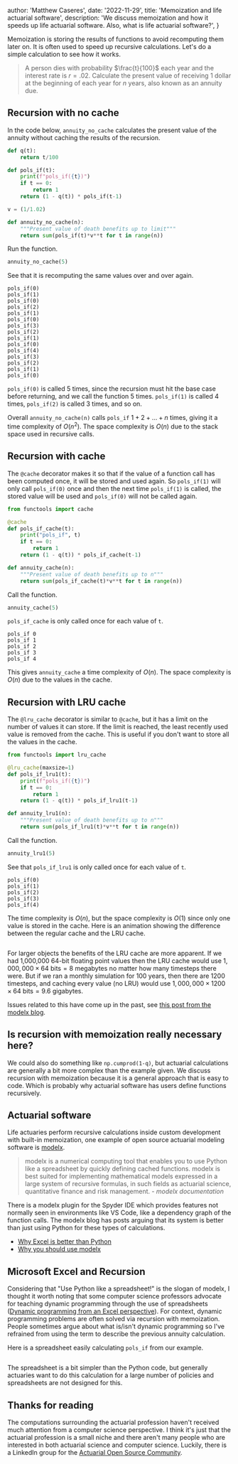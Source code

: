 
  author: 'Matthew Caseres',
  date: '2022-11-29',
  title: 'Memoization and life actuarial software',
  description:
    'We discuss memoization and how it speeds up life actuarial software. Also, what is life actuarial software?',
}


Memoization is storing the results of functions to avoid recomputing them later on. It is often used to speed up recursive calculations. Let's do a simple calculation to see how it works.

> A person dies with probability $\frac{t}{100}$ each year and the interest rate is $r = .02$. Calculate the present value of receiving $1$ dollar at the beginning of each year for $n$ years, also known as an annuity due.

## Recursion with no cache

In the code below, `annuity_no_cache` calculates the present value of the annuity without caching the results of the recursion.

```py
def q(t):
    return t/100

def pols_if(t):
    print(f"pols_if({t})")
    if t == 0:
        return 1
    return (1 - q(t)) * pols_if(t-1)

v = (1/1.02)

def annuity_no_cache(n):
    """Present value of death benefits up to limit"""
    return sum(pols_if(t)*v**t for t in range(n))
```

Run the function.

```py
annuity_no_cache(5)
```

See that it is recomputing the same values over and over again.

```
pols_if(0)
pols_if(1)
pols_if(0)
pols_if(2)
pols_if(1)
pols_if(0)
pols_if(3)
pols_if(2)
pols_if(1)
pols_if(0)
pols_if(4)
pols_if(3)
pols_if(2)
pols_if(1)
pols_if(0)
```

`pols_if(0)` is called 5 times, since the recursion must hit the base case before returning, and we call the function 5 times. `pols_if(1)` is called 4 times, `pols_if(2)` is called 3 times, and so on.

Overall `annuity_no_cache(n)` calls `pols_if` $1+2+...+n$ times, giving it a time complexity of $O(n^2)$. The space complexity is $O(n)$ due to the stack space used in recursive calls.

## Recursion with cache

The `@cache` decorator makes it so that if the value of a function call has been computed once, it will be stored and used again. So `pols_if(1)` will only call `pols_if(0)` once and then the next time `pols_if(1)` is called, the stored value will be used and `pols_if(0)` will not be called again.

```py
from functools import cache

@cache
def pols_if_cache(t):
    print("pols_if", t)
    if t == 0:
        return 1
    return (1 - q(t)) * pols_if_cache(t-1)

def annuity_cache(n):
    """Present value of death benefits up to n"""
    return sum(pols_if_cache(t)*v**t for t in range(n))
```

Call the function.

```py
annuity_cache(5)
```

`pols_if_cache` is only called once for each value of `t`.

```
pols_if 0
pols_if 1
pols_if 2
pols_if 3
pols_if 4
```

This gives `annuity_cache` a time complexity of $O(n)$. The space complexity is $O(n)$ due to the values in the cache.

## Recursion with LRU cache

The `@lru_cache` decorator is similar to `@cache`, but it has a limit on the number of values it can store. If the limit is reached, the least recently used value is removed from the cache. This is useful if you don't want to store all the values in the cache.

```py
from functools import lru_cache

@lru_cache(maxsize=1)
def pols_if_lru1(t):
    print(f"pols_if({t})")
    if t == 0:
        return 1
    return (1 - q(t)) * pols_if_lru1(t-1)

def annuity_lru1(n):
    """Present value of death benefits up to n"""
    return sum(pols_if_lru1(t)*v**t for t in range(n))
```

Call the function.

```py
annuity_lru1(5)
```

See that `pols_if_lru1` is only called once for each value of `t`.

```
pols_if(0)
pols_if(1)
pols_if(2)
pols_if(3)
pols_if(4)
```

The time complexity is $O(n)$, but the space complexity is $O(1)$ since only one value is stored in the cache. Here is an animation showing the difference between the regular cache and the LRU cache.

<Image src={dpGif} alt="" />

For larger objects the benefits of the LRU cache are more apparent. If we had 1,000,000 64-bit floating point values then the LRU cache would use $1,000,000 \times 64 \text{ bits} = 8 \text{ megabytes}$ no matter how many timesteps there were. But if we ran a monthly simulation for 100 years, then there are 1200 timesteps, and caching every value (no LRU) would use $1,000,000 \times 1200 \times 64 \text{ bits} = 9.6 \text{ gigabytes}$.

Issues related to this have come up in the past, see [this post from the modelx blog](https://modelx.io/blog/2022/03/26/running-model-while-saving-memory/).

## Is recursion with memoization really necessary here?

We could also do something like `np.cumprod(1-q)`, but actuarial calculations are generally a bit more complex than the example given. We discuss recursion with memoization because it is a general approach that is easy to code. Which is probably why actuarial software has users define functions recursively.

## Actuarial software

Life actuaries perform recursive calculations inside custom development with built-in memoization, one example of open source actuarial modeling software is [modelx](https://docs.modelx.io/en/latest/).

> modelx is a numerical computing tool that enables you to use Python like a spreadsheet by quickly defining cached functions. modelx is best suited for implementing mathematical models expressed in a large system of recursive formulas, in such fields as actuarial science, quantitative finance and risk management. - _modelx documentation_

There is a modelx plugin for the Spyder IDE which provides features not normally seen in environments like VS Code, like a dependency graph of the function calls. The modelx blog has posts arguing that its system is better than just using Python for these types of calculations.

- [Why Excel is better than Python](https://modelx.io/blog/2022/03/06/why-excel-is-better-than-python/)
- [Why you should use modelx](https://modelx.io/blog/2022/10/29/why-you-should-use-modelx/)

## Microsoft Excel and Recursion

Considering that "Use Python like a spreadsheet!" is the slogan of modelx, I thought it worth noting that some computer science professors advocate for teaching dynamic programming through the use of spreadsheets ([Dynamic programming from an Excel perspective](https://www.researchgate.net/publication/262281816_Dynamic_programming_from_an_excel_perspective)). For context, dynamic programming problems are often solved via recursion with memoization. People sometimes argue about what is/isn't dynamic programming so I've refrained from using the term to describe the previous annuity calculation.

Here is a spreadsheet easily calculating `pols_if` from our example.

<Image src={spreadsheetRecursion} alt="" />

The spreadsheet is a bit simpler than the Python code, but generally actuaries want to do this calculation for a large number of policies and spreadsheets are not designed for this.

## Thanks for reading

The computations surrounding the actuarial profession haven't received much attention from a computer science perspective. I think it's just that the actuarial profession is a small niche and there aren't many people who are interested in both actuarial science and computer science. Luckily, there is a LinkedIn group for the [Actuarial Open Source Community](https://www.linkedin.com/groups/13937070/).
